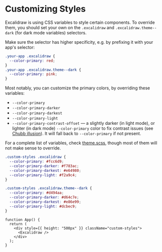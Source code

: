# Customizing Styles

Excalidraw is using CSS variables to style certain components. To override them, you should set your own on the `.excalidraw` and `.excalidraw.theme--dark` (for dark mode variables) selectors.

Make sure the selector has higher specificity, e.g. by prefixing it with your app's selector:

```css
.your-app .excalidraw {
  --color-primary: red;
}
.your-app .excalidraw.theme--dark {
  --color-primary: pink;
}
```

Most notably, you can customize the primary colors, by overriding these variables:

- `--color-primary`
- `--color-primary-darker`
- `--color-primary-darkest`
- `--color-primary-light`
- `--color-primary-contrast-offset` — a slightly darker (in light mode), or lighter (in dark mode) `--color-primary` color to fix contrast issues (see [Chubb illusion](https://en.wikipedia.org/wiki/Chubb_illusion)). It will fall back to `--color-primary` if not present.

For a complete list of variables, check [theme.scss](https://github.com/excalidraw/excalidraw/blob/master/src/css/theme.scss), though most of them will not make sense to override.

```css showLineNumbers
.custom-styles .excalidraw {
  --color-primary: #fcc6d9;
  --color-primary-darker: #f783ac;
  --color-primary-darkest: #e64980;
  --color-primary-light: #f2a9c4;
}

.custom-styles .excalidraw.theme--dark {
  --color-primary: #d494aa;
  --color-primary-darker: #d64c7e;
  --color-primary-darkest: #e86e99;
  --color-primary-light: #dcbec9;
}
```

```tsx live
function App() {
  return (
    <div style={{ height: "500px" }} className="custom-styles">
      <Excalidraw />
    </div>
  );
}
```
